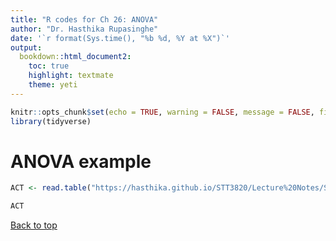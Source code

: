 ```yaml
---
title: "R codes for Ch 26: ANOVA"
author: "Dr. Hasthika Rupasinghe"
date: '`r format(Sys.time(), "%b %d, %Y at %X")`'
output:
  bookdown::html_document2:
    toc: true
    highlight: textmate
    theme: yeti
---
```



```r
knitr::opts_chunk$set(echo = TRUE, warning = FALSE, message = FALSE, fig.align = "center", comment = NA)
library(tidyverse)
```


 
# ANOVA example

```r
ACT <- read.table("https://hasthika.github.io/STT3820/Lecture%20Notes/ScoreACT.txt", sep ="" , header = TRUE)

ACT

```

 <a href="#top">Back to top</a>



